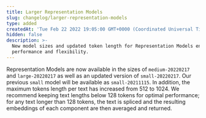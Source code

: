```yaml
---
title: Larger Representation Models
slug: changelog/larger-representation-models
type: added
createdAt: 'Tue Feb 22 2022 19:05:00 GMT+0000 (Coordinated Universal Time)'
hidden: false
description: >-
  New model sizes and updated token length for Representation Models enhance
  performance and flexibility.
---
```

Representation Models are now available in the sizes of `medium-20220217` and `large-20220217` as well as an updated version of `small-20220217`. Our previous `small` model will be available as `small-20211115`. In addition, the maximum tokens length per text has increased from 512 to 1024. We recommend keeping text lengths below 128 tokens for optimal performance; for any text longer than 128 tokens, the text is spliced and the resulting embeddings of each component are then averaged and returned.

